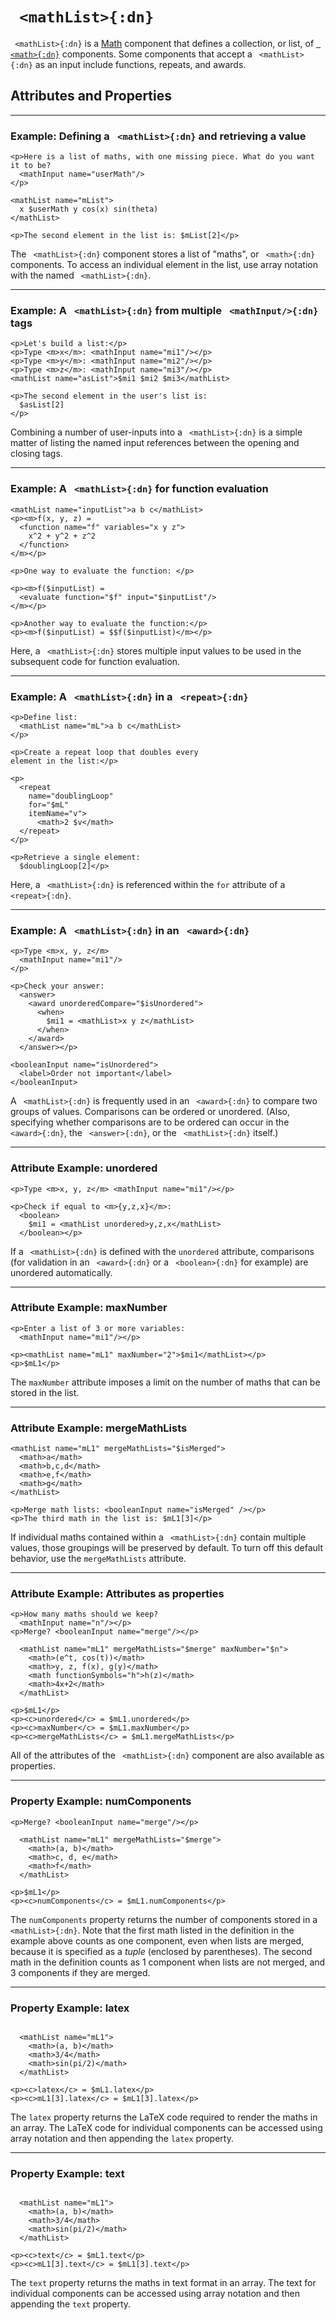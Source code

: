 


# ` <mathList>{:dn}`



` <mathList>{:dn}` is a [Math](../document_structure/essentialConcepts#component-types)
component that defines a collection, or list, of [` <math>{:dn}`](math.mdx) components. 
Some components that accept a ` <mathList>{:dn}` as an input include functions, repeats, and awards.

## Attributes and Properties 
 <AttrDisplay name='mathList'/> 
 <PropDisplay name='mathList'/>

---

### Example: Defining a ` <mathList>{:dn}` and retrieving a value


```doenet-editor-horiz
<p>Here is a list of maths, with one missing piece. What do you want it to be? 
  <mathInput name="userMath"/>
</p>

<mathList name="mList">
  x $userMath y cos(x) sin(theta)
</mathList>

<p>The second element in the list is: $mList[2]</p>
```



The ` <mathList>{:dn}` component stores a list of "maths", or ` <math>{:dn}` components. 
To access an individual element in the list, use array notation with the named ` <mathList>{:dn}`.


---

### Example: A ` <mathList>{:dn}` from multiple ` <mathInput/>{:dn}` tags


```doenet-editor-horiz
<p>Let's build a list:</p>
<p>Type <m>x</m>: <mathInput name="mi1"/></p>
<p>Type <m>y</m>: <mathInput name="mi2"/></p>
<p>Type <m>z</m>: <mathInput name="mi3"/></p>
<mathList name="asList">$mi1 $mi2 $mi3</mathList>

<p>The second element in the user's list is: 
  $asList[2]
</p>
```



Combining a number of user-inputs into a ` <mathList>{:dn}` is a simple matter of 
listing the named input references between the opening and closing tags.



---

### Example: A ` <mathList>{:dn}` for function evaluation


```doenet-editor-horiz
<mathList name="inputList">a b c</mathList>
<p><m>f(x, y, z) = 
  <function name="f" variables="x y z">
    x^2 + y^2 + z^2
  </function>
</m></p>

<p>One way to evaluate the function: </p>
  
<p><m>f($inputList) = 
  <evaluate function="$f" input="$inputList"/>
</m></p>

<p>Another way to evaluate the function:</p>
<p><m>f($inputList) = $$f($inputList)</m></p>

```



Here, a ` <mathList>{:dn}` stores multiple input values to be used in the subsequent code for function evaluation.



---

### Example: A ` <mathList>{:dn}` in a ` <repeat>{:dn}`


```doenet-editor-horiz
<p>Define list: 
  <mathList name="mL">a b c</mathList>
</p>

<p>Create a repeat loop that doubles every
element in the list:</p>

<p>
  <repeat 
    name="doublingLoop" 
    for="$mL" 
    itemName="v">
      <math>2 $v</math>
  </repeat>
</p>

<p>Retrieve a single element: 
  $doublingLoop[2]</p>
```



Here, a ` <mathList>{:dn}` is referenced within the `for` attribute of 
a ` <repeat>{:dn}`. 

---

### Example: A ` <mathList>{:dn}` in an ` <award>{:dn}`


```doenet-editor-horiz
<p>Type <m>x, y, z</m> 
  <mathInput name="mi1"/>
</p>

<p>Check your answer:
  <answer>
    <award unorderedCompare="$isUnordered">
      <when>
        $mi1 = <mathList>x y z</mathList>
      </when>
    </award>
  </answer></p>

<booleanInput name="isUnordered">
  <label>Order not important</label>
</booleanInput>
```



A ` <mathList>{:dn}` is frequently used in an ` <award>{:dn}` to compare two groups of values. 
Comparisons can be ordered or unordered. (Also, specifying whether comparisons are to be ordered 
can occur in the ` <award>{:dn}`, the ` <answer>{:dn}`, or the ` <mathList>{:dn}` itself.)



---

### Attribute Example: unordered


```doenet-example
<p>Type <m>x, y, z</m> <mathInput name="mi1"/></p>

<p>Check if equal to <m>{y,z,x}</m>:
  <boolean>
    $mi1 = <mathList unordered>y,z,x</mathList>
  </boolean></p>
```



If a ` <mathList>{:dn}` is defined with the `unordered` attribute, 
comparisons (for validation in an ` <award>{:dn}` or a ` <boolean>{:dn}` for example) are 
unordered automatically.



---

### Attribute Example: maxNumber


```doenet-example
<p>Enter a list of 3 or more variables: 
  <mathInput name="mi1"/></p>

<p><mathList name="mL1" maxNumber="2">$mi1</mathList></p>
<p>$mL1</p>    
```



The `maxNumber` attribute imposes a limit on the number of maths that can be stored in the list.



---

### Attribute Example: mergeMathLists


```doenet-example
<mathList name="mL1" mergeMathLists="$isMerged">
  <math>a</math>
  <math>b,c,d</math>
  <math>e,f</math>
  <math>g</math>
</mathList>

<p>Merge math lists: <booleanInput name="isMerged" /></p>
<p>The third math in the list is: $mL1[3]</p>
```



If individual maths contained within a ` <mathList>{:dn}` contain multiple values, those 
groupings will be preserved by default. To turn off this default behavior, 
use the `mergeMathLists` attribute.



---

### Attribute Example: Attributes as properties


```doenet-editor-horiz
<p>How many maths should we keep?
  <mathInput name="n"/></p>
<p>Merge? <booleanInput name="merge"/></p>

  <mathList name="mL1" mergeMathLists="$merge" maxNumber="$n">
    <math>(e^t, cos(t))</math>
    <math>y, z, f(x), g(y)</math>
    <math functionSymbols="h">h(z)</math>
    <math>4x+2</math>
  </mathList>

<p>$mL1</p>
<p><c>unordered</c> = $mL1.unordered</p>
<p><c>maxNumber</c> = $mL1.maxNumber</p>
<p><c>mergeMathLists</c> = $mL1.mergeMathLists</p> 
```



All of the attributes of the ` <mathList>{:dn}` component are also available as properties.



---

### Property Example: numComponents


```doenet-editor-horiz
<p>Merge? <booleanInput name="merge"/></p>

  <mathList name="mL1" mergeMathLists="$merge">
    <math>(a, b)</math>
    <math>c, d, e</math>
    <math>f</math>
  </mathList>

<p>$mL1</p>
<p><c>numComponents</c> = $mL1.numComponents</p> 
```



The `numComponents` property returns the number of components stored 
in a ` <mathList>{:dn}`. Note that the first math  listed in the definition 
in the example above counts as one component, even when lists are merged, 
because it is specified as a <em>tuple</em> (enclosed by parentheses). The second 
math in the definition counts as 1 component when lists are not merged, and 3 components if they are merged.



---

### Property Example: latex


```doenet-editor-horiz

  <mathList name="mL1">
    <math>(a, b)</math>
    <math>3/4</math>
    <math>sin(pi/2)</math>
  </mathList>

<p><c>latex</c> = $mL1.latex</p>
<p><c>mL1[3].latex</c> = $mL1[3].latex</p>
```



The `latex` property returns the LaTeX code required to render the maths in an array. The 
LaTeX code for individual components can be accessed using array notation and then appending the `latex` property.



---

### Property Example: text


```doenet-editor-horiz

  <mathList name="mL1">
    <math>(a, b)</math>
    <math>3/4</math>
    <math>sin(pi/2)</math>
  </mathList>

<p><c>text</c> = $mL1.text</p>
<p><c>mL1[3].text</c> = $mL1[3].text</p>
```



The `text` property returns the maths in text format in an array. The text for individual 
components can be accessed using array notation and then appending the `text` property.

